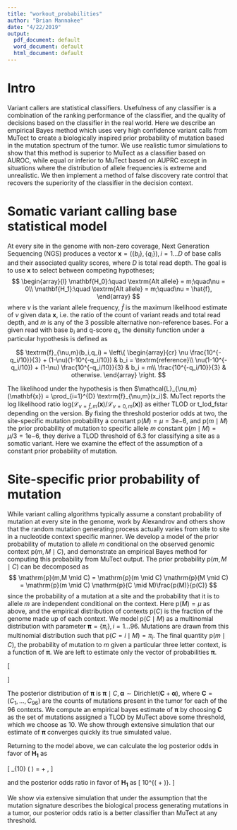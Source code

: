 ```yaml
---
title: "workout_probabilities"
author: "Brian Mannakee"
date: "4/22/2019"
output:
  pdf_document: default
  word_document: default
  html_document: default
---
```


# Intro

Variant callers are statistical classifiers.
Usefulness of any classifier is a combination of the ranking performance of the classifier, and the quality of decisions based on the classifier in the real world.
Here we describe an empirical Bayes method which uses very high confidence variant calls from MuTect to create a biologically inspired prior probability of mutation based in the mutation spectrum of the tumor.
We use realistic tumor simulations to show that this method is superior to MuTect as a classifier based on AUROC, while equal or inferior to MuTect based on AUPRC except in situations where the distribution of allele frequencies is extreme and unrealistic.
We then implement a method of false discovery rate control that recovers the superiority of the classifier in the decision context.

# Somatic variant calling base statistical model

At every site in the genome with non-zero coverage, Next Generation Sequencing (NGS) produces a vector $\mathbf{x}  = (\{b_i\},\{q_i\}), i = 1\dots D$ of base calls and their associated quality scores, where $D$ is total read depth.
The goal is to use $\mathbf{x}$ to select between competing hypotheses;
$$
\begin{array}{l}
\mathbf{H_0}:\quad \textrm{Alt allele} = m;\quad\nu = 0\\
\mathbf{H_1}:\quad \textrm{Alt allele} = m;\quad\nu = \hat{f},
\end{array}
$$
where $\nu$ is the variant allele frequency, $\hat{f}$ is the maximum likelihood estimate of $\nu$ given data $\mathbf{x}$, i.e. the ratio of the count of variant reads and total read depth, and $m$ is any of the 3 possible alternative non-reference bases.
For a given read with base $b_i$ and q-score $q_i$, the density function under a particular hypothesis is defined as

$$
  \textrm{f}_{\nu,m}(b_i,q_i) = \left\{
    \begin{array}{cr}
      \nu \frac{10^{-q_i/10}}{3} + (1-\nu)(1-10^{-q_i/10}) & b_i = \textrm{reference}\\
      \nu(1-10^{-q_i/10}) + (1-\nu) \frac{10^{-q_i/10}}{3} & b_i = m\\
      \frac{10^{-q_i/10}}{3} & otherwise.
    \end{array}
    \right.
$$

The likelihood under the hypothesis is then $\mathcal{L}_{\nu,m}(\mathbf{x}) = \prod_{i=1}^{D} \textrm{f}_{\nu,m}(x_i)$.
MuTect reports the log likelihood ratio $\mathrm{log}(\mathcal{L}_{\nu=\hat{f},m}(\mathbf{x})/\mathcal{L}_{\nu=0,m}(\mathbf{x}))$ as either TLOD or t_lod_fstar depending on the version.
By fixing the threshold posterior odds at two, the site-specific mutation probability a constant $\mathrm{p}(M)= \mu = 3\mathrm{e}{-6}$, and $\mathrm{p}(m \mid M)$ the prior probability of mutation to specific allele $m$ constant $\mathrm{p}(m \mid M) = \mu/3 = 1\mathrm{e}{-6}$, they derive a TLOD threshold of 6.3 for classifying a site as a somatic variant.
Here we examine the effect of the assumption of a constant prior probability of mutation.

# Site-specific prior probability of mutation

While variant calling algorithms typically assume a constant probability of mutation at every site in the genome, work by Alexandrov and others show that the random mutation generating process actually varies from site to site in a nucleotide context specific manner.
We develop a model of the prior probability of mutation to allele $m$ conditional on the observed genomic context $\mathrm{p}(m,M \mid C)$, and demonstrate an empirical Bayes method for computing this probability from MuTect output.
The prior probability $\mathrm{p}(m,M \mid C)$ can be decomposed as
$$
\mathrm{p}(m,M \mid C) = \mathrm{p}(m \mid C) \mathrm{p}(M \mid C) = \mathrm{p}(m \mid C) \mathrm{p}(C \mid M)\frac{p(M)}{p(C)}
$$
since the probability of a mutation at a site and the probability that it is to allele $m$ are independent conditional on the context.
Here $\mathrm{p}(M) = \mu$ as above, and the empirical distribution of contexts $\mathrm{p}(C)$ is the fraction of the genome made up of each context.
We model $\mathrm{p}(C \mid M)$ as a multinomial distribution with parameter $\boldsymbol{\pi} = \{\pi_i\}, i = 1\dots96$.
Mutations are drawn from this multinomial distribution such that $\mathrm{p}(C = i \mid M) = \pi_i$.
The final quantity $\mathrm{p}(m \mid C)$, the probability of mutation to $m$ given a particular three letter context, is a function of $\boldsymbol{\pi}$. 
We are left to estimate only the vector of probabilities $\boldsymbol{\pi}$.


\[
\begin{aligned}
C \mid M,\boldsymbol{\pi} & \sim \textrm{Multinomial}(\boldsymbol{\pi})  \\
\boldsymbol{\pi} \mid \boldsymbol{\alpha} &\sim \textrm{Dirichlet}(\boldsymbol{\alpha}).
\end{aligned}
\]

The posterior distribution of $\boldsymbol{\pi}$ is $\boldsymbol{\pi} \mid C,\boldsymbol{\alpha} \sim \textrm{Dirichlet}(\mathbf{C} + \boldsymbol{\alpha})$, where $\mathbf{C} = (C_1,\dots,C_{96})$ are the counts of mutations present in the tumor for each of the 96 contexts.
We compute an empirical bayes estimate of $\boldsymbol{\pi}$ by choosing $\mathbf{C}$ as the set of mutations assigned a TLOD by MuTect above some threshold, which we choose as 10.
We show through extensive simulation that our estimate of $\boldsymbol{\pi}$ converges quickly its true simulated value.

Returning to the model above, we can calculate the log posterior odds in favor of $\mathbf{H_1}$ as

\[
  \textrm{log}_{10} \left(\frac{(\mathcal{L}_{\nu=\hat{f},m}(\mathbf{x})\mathrm{p}(m,M \mid C)}{(\mathcal{L}_{\nu=0,m}(\mathbf{x})(1-\mathrm{p}(m,M \mid C))} \right) = \textrm{TLOD} + \textrm{log prior odds},
\]

and the posterior odds ratio in favor of $\mathbf{H_1}$ as
\[
10^{(\textrm{TLOD} + \textrm{log prior odds})}.
\]

We show via extensive simulation that under the assumption that the mutation signature describes the biological process generating mutations in a tumor, our posterior odds ratio is a better classifier than MuTect at any threshold.
